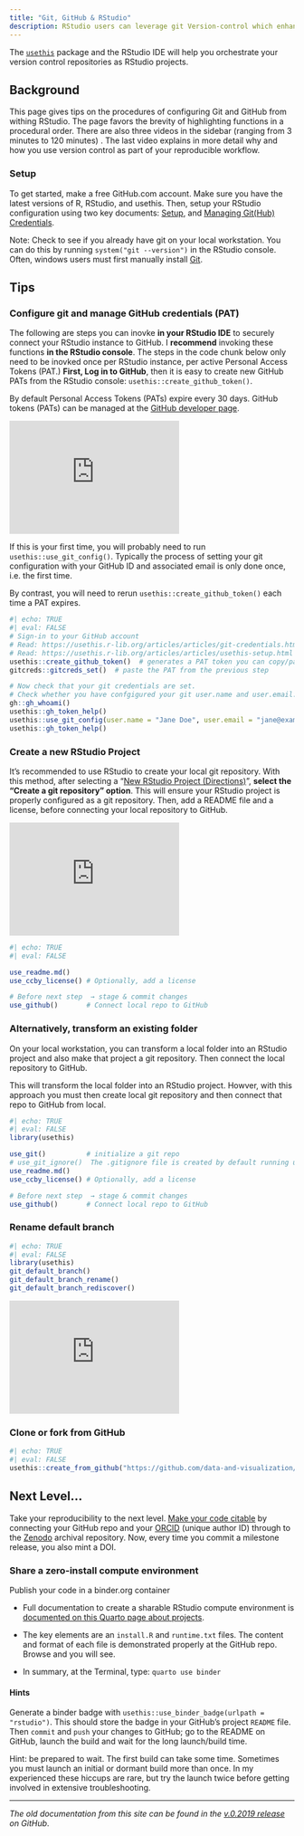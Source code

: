 ```yaml
---
title: "Git, GitHub & RStudio"
description: RStudio users can leverage git Version-control which enhances reproducibility.
---
```


The [`usethis`](https://usethis.r-lib.org/) package and the RStudio IDE will help you orchestrate your version control repositories as RStudio projects.

## Background

This page gives tips on the procedures of configuring Git and GitHub from withing RStudio. The page favors the brevity of highlighting functions in a procedural order. There are also three videos in the sidebar (ranging from 3 minutes to 120 minutes) . The last video explains in more detail why and how you use version control as part of your reproducible workflow.

### Setup

To get started, make a free GitHub.com account. Make sure you have the latest versions of R, RStudio, and usethis. Then, setup your RStudio configuration using two key documents: [Setup](https://usethis.r-lib.org/articles/articles/usethis-setup.html), and [Managing Git(Hub) Credentials](https://usethis.r-lib.org/articles/articles/git-credentials.html).

Note: Check to see if you already have git on your local workstation. You can do this by running `system("git --version")` in the RStudio console. Often, windows users must first manually install [Git](https://git-scm.com/downloads).

## Tips

### Configure git and manage GitHub credentials (PAT)

The following are steps you can inovke **in your RStudio IDE** to securely connect your RStudio instance to GitHub. I **recommend** invoking these functions **in the RStudio console**. The steps in the code chunk below only need to be inovked once per RStudio instance, per active Personal Access Tokens (PAT.) **First, Log in to GitHub**, then it is easy to create new GitHub PATs from the RStudio console: `usethis::create_github_token()`.

By default Personal Access Tokens (PATs) expire every 30 days. GitHub tokens (PATs) can be managed at the [GitHub developer page](https://github.com/settings/apps).

::: column-margin
<iframe width="300" height="200" src="https://www.youtube.com/embed/r5_v5f6128M" frameborder="0" allow="accelerometer; autoplay; clipboard-write; encrypted-media; gyroscope; picture-in-picture" allowfullscreen>

</iframe>
:::

::: callout-note
If this is your first time, you will probably need to run `usethis::use_git_config()`. Typically the process of setting your git configuration with your GitHub ID and associated email is only done once, i.e. the first time.

By contrast, you will need to rerun `usethis::create_github_token()` each time a PAT expires.
:::

```r
#| echo: TRUE
#| eval: FALSE
# Sign-in to your GitHub account
# Read: https://usethis.r-lib.org/articles/articles/git-credentials.html
# Read: https://usethis.r-lib.org/articles/articles/usethis-setup.html
usethis::create_github_token()  # generates a PAT token you can copy/paste in the next step.
gitcreds::gitcreds_set()  # paste the PAT from the previous step

# Now check that your git credentials are set.  
# Check whether you have confgigured your git user.name and user.email. If not, use usethis::use_git_config()
gh::gh_whoami()
usethis::gh_token_help()
usethis::use_git_config(user.name = "Jane Doe", user.email = "jane@example.com")
usethis::gh_token_help()
```

### Create a new RStudio Project

It's recommended to use RStudio to create your local git repository. With this method, after selecting a "[New RStudio Project (Directions)](https://intro2r.library.duke.edu/proj.html#rstudio-projects1)", **select the "Create a git repository" option**. This will ensure your RStudio project is properly configured as a git repository. Then, add a README file and a license, before connecting your local repository to GitHub.

::: column-margin
<iframe width="300" height="200" src="https://www.youtube.com/embed/videoseries?si=hWO26jfu4-ctXAE1&amp;list=PLXsA_OlR0o0PcuagC_TUl32RULZkLHI1D" title="YouTube video player" frameborder="0" allow="accelerometer; autoplay; clipboard-write; encrypted-media; gyroscope; picture-in-picture; web-share" allowfullscreen>

</iframe>
:::

```r
#| echo: TRUE
#| eval: FALSE

use_readme.md()
use_ccby_license() # Optionally, add a license

# Before next step  → stage & commit changes
use_github()       # Connect local repo to GitHub
```

### Alternatively, transform an existing folder

On your local workstation, you can transform a local folder into an RStudio project and also make that project a git repository. Then connect the local repository to GitHub.

This will transform the local folder into an RStudio project. Howver, with this approach you must then create local git repository and then connect that repo to GitHub from local.

```r
#| echo: TRUE
#| eval: FALSE
library(usethis)

use_git()          # initialize a git repo
# use_git_ignore()  The .gitignore file is created by default running use_git()
use_readme.md()
use_ccby_license() # Optionally, add a license

# Before next step  → stage & commit changes
use_github()       # Connect local repo to GitHub
```

### Rename default branch

```r
#| echo: TRUE
#| eval: FALSE
library(usethis)
git_default_branch()
git_default_branch_rename()
git_default_branch_rediscover()
```

::: column-margin
<iframe width="300" height="200" src="https://www.youtube.com/embed/VjDM-XsoHUQ" title="YouTube video player" frameborder="0" allow="accelerometer; autoplay; clipboard-write; encrypted-media; gyroscope; picture-in-picture" allowfullscreen>

</iframe>
:::

### Clone or fork from GitHub

```r
#| echo: TRUE
#| eval: FALSE
usethis::create_from_github("https://github.com/data-and-visualization/git-tutorial")
```

## Next Level...

Take your reproducibility to the next level. [Make your code citable](https://guides.github.com/activities/citable-code/) by connecting your GitHub repo and your [ORCID](https://orcid.org/register) (unique author ID) through to the [Zenodo](https://zenodo.org/) archival repository. Now, every time you commit a milestone release, you also mint a DOI.

### Share a zero-install compute environment

Publish your code in a binder.org container

-   Full documentation to create a sharable RStudio compute environment is [documented on this Quarto page about projects](https://quarto.org/docs/projects/binder.html).

-   The key elements are an `install.R` and `runtime.txt` files. The content and format of each file is demonstrated properly at the GitHub repo. Browse and you will see.

-   In summary, at the Terminal, type: `quarto use binder`

#### Hints

Generate a binder badge with `usethis::use_binder_badge(urlpath = "rstudio")`. This should store the badge in your GitHub's project `README` file. Then `commit` and `push` your changes to GitHub; go to the README on GitHub, launch the build and wait for the long launch/build time.

Hint: be prepared to wait. The first build can take some time. Sometimes you must launch an initial or dormant build more than once. In my experienced these hiccups are rare, but try the launch twice before getting involved in extensive troubleshooting.

------------------------------------------------------------------------

*The old documentation from this site can be found in the [v.0.2019 release](https://github.com/data-and-visualization/git-tutorial/releases/tag/v0.9.2019) on GitHub*.
